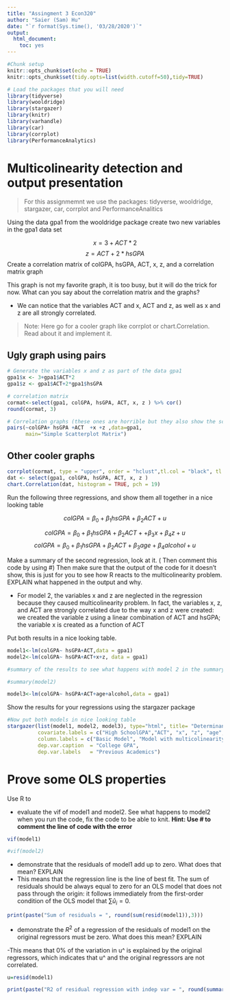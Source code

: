 ---
title: "Assingment 3 Econ320"
author: "Saier (Sam) Hu"
date: "`r format(Sys.time(), '03/28/2020')`"
output: 
  html_document: 
    toc: yes
---

```{r setup, include=FALSE}
#Chunk setup
knitr::opts_chunk$set(echo = TRUE)
knitr::opts_chunk$set(tidy.opts=list(width.cutoff=50),tidy=TRUE)

# Load the packages that you will need 
library(tidyverse)
library(wooldridge)
library(stargazer)
library(knitr)
library(varhandle)
library(car)
library(corrplot)
library(PerformanceAnalytics)

```

# Multicolinearity detection and output presentation {.tabset}

> For this assignmemnt we use the packages: tidyverse, wooldridge, stargazer, car, corrplot and PerformanceAnalitics
 
Using the data gpa1 from the wooldridge package create two new variables in the gpa1 data set  

$$x = 3+ ACT*2$$
$$z=ACT+2*hsGPA$$
Create a correlation matrix of colGPA, hsGPA, ACT, x, z, and a correlation matrix graph

This graph is not my favorite graph, it is too busy, but it will do the trick for now. 
What can you say about the correlation matrix and the graphs?

- We can notice that the variables ACT and x, ACT and z, as well as x and z are all strongly correlated.

> Note: Here go for a cooler graph like corrplot or chart.Correlation. Read about it and implement it. 

## Ugly graph using pairs 
```{r, message=FALSE}

# Generate the variables x and z as part of the data gpa1
gpa1$x <- 3+gpa1$ACT*2
gpa1$z <- gpa1$ACT+2*gpa1$hsGPA

# correlation matrix 
cormat<-select(gpa1, colGPA, hsGPA, ACT, x, z ) %>% cor()
round(cormat, 3)

# Correlation graphs (these ones are horrible but they also show the scatter plot)
pairs(~colGPA+ hsGPA +ACT  +x +z ,data=gpa1, 
      main="Simple Scatterplot Matrix")
```

## Other cooler graphs 
```{r}
corrplot(cormat, type = "upper", order = "hclust",tl.col = "black", tl.srt = 45)
dat <- select(gpa1, colGPA, hsGPA, ACT, x, z )
chart.Correlation(dat, histogram = TRUE, pch = 19)
```

Run the following three regressions, and show them all together in a nice looking table  

$$colGPA=\beta_0 + \beta_1hsGPA + \beta_2ACT + u $$

$$colGPA=\beta_0 + \beta_1hsGPA + \beta_2ACT + + \beta_3x + \beta_4z + u $$
$$colGPA=\beta_0 + \beta_1hsGPA + \beta_2ACT + \beta_3age+ \beta_4alcohol + u $$

Make a summary of the second regression, look at it. ( Then comment this code by using #)
Then make sure that the output of the code for it doesn't show, this is just for you to see how R reacts to the multicolinearity problem. EXPLAIN what happened in the output and why.

- For model 2, the variables x and z are neglected in the regression because they caused multicolinearity problem. In fact, the variables x, z, and ACT are strongly correlated due to the way x and z were created: we created the variable z using a linear combination of ACT and hsGPA; the variable x is created as a function of ACT

Put both results in a nice looking table. 

```{r, results='asis'}
model1<-lm(colGPA~ hsGPA+ACT,data = gpa1)
model2<-lm(colGPA~ hsGPA+ACT+x+z, data = gpa1)

#summary of the results to see what happens with model 2 in the summary

#summary(model2)

model3<-lm(colGPA~ hsGPA+ACT+age+alcohol,data = gpa1)


```

Show the results for your regressions using the stargazer package
```{r, message=FALSE, results='asis'}
#Now put both models in nice looking table 
stargazer(list(model1, model2, model3), type="html", title= "Determinants of College GPA", align=TRUE,
          covariate.labels = c("High SchoolGPA","ACT", "x", "z", "age", "alcohol"),
          column.labels = c("Basic Model", "Model with multicolinearity", "Model Plus"),
          dep.var.caption  = "College GPA",
          dep.var.labels   = "Previous Academics")           
```

# Prove some OLS properties 

Use R to 

* evaluate the vif of model1 and model2. See what happens to model2 when you run the code, fix the code to be able to knit. **Hint: Use # to comment the line of code with the error**
```{r}
vif(model1)

#vif(model2)
```


* demonstrate that the residuals of model1 add up to zero. What does that mean? EXPLAIN 
- This means that the regression line is the line of best fit. The sum of residuals should be always equal to zero for an OLS model that does not pass through the origin: it follows immediately from the first-order condition of the OLS model that  $\sum \hat u_i=0$.

```{r}
print(paste("Sum of residuals = ", round(sum(resid(model1)),3)))

```

* demonstrate the $R^2$ of a regression of the residuals of model1 on the original regressors must be zero. What does this mean? EXPLAIN

-This means that 0% of the variation in  u^  is explained by the original regressors, which indicates that  u^  and the original regressors are not correlated.
```{r}
u=resid(model1)

print(paste("R2 of residual regression with indep var = ", round(summary(lm(u ~ hsGPA+ACT, gpa1))$r.squared, 4)))
```



